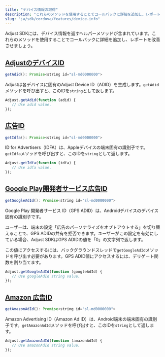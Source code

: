 ```yaml
---
title: "デバイス情報の取得"
description: "これらのメソッドを使用することでコールバックに詳細を追加し、レポートを改善させましょう。"
slug: "ja/sdk/cordova/features/device-info"
---
```


Adjust SDKには、デバイス情報を返すヘルパーメソッドが含まれています。これらのメソッドを使用することでコールバックに詳細を追加し、レポートを改善させましょう。

## [AdjustのデバイスID](adjust-device-identifier)

<CodeBlock title="メソッドシグネチャー">

```js
getAdid(): Promise<string id="sl-md0000000">
```

</CodeBlock>

Adjustは各デバイスに固有のAdjust Device ID（ADID）を生成します。`getAdid`メソッドを呼び出すと、このIDを`string`として返します。

```js
Adjust.getAdid(function (adid) {
   // Use adid value.
});
```

## [広告ID](id-for-advertisers)

<CodeBlock title="メソッドシグネチャー">

```js
getIdfa(): Promise<string id="sl-md0000000">
```

</CodeBlock>

ID for Advertisers（IDFA）は、Appleデバイスの端末固有の識別子です。`getIdfa`メソッドを呼び出すと、このIDを`string`として返します。

```js
Adjust.getIdfa(function (idfa) {
   // Use idfa value.
});
```

## [Google Play開発者サービス広告ID](google-play-services-advertising-id)

<CodeBlock title="メソッドシグネチャー">

```js
getGoogleAdId(): Promise<string id="sl-md0000000">
```

</CodeBlock>

Google Play 開発者サービス ID（GPS ADID）は、Androidデバイスのデバイス固有の識別子です。

ユーザーは、端末の設定「広告のパーソナライズをオプトアウトする」を切り替えることで、GPS ADIDの共有を拒否できます。ユーザーがこの設定を有効にしている場合、Adjust SDKはGPS ADIDの値を「0」の文字列で返します。

この値にアクセスするには、バックグラウンドスレッドで`getGoogleAdId`メソッドを呼び出す必要があります。GPS ADID値にアクセスするには、デリゲート関数を割り当てます。

```js
Adjust.getGoogleAdId(function (googleAdId) {
   // Use googleAdId string value.
});
```

## [Amazon 広告ID](amazon-advertiser-id)

<CodeBlock title="メソッドシグネチャー">

```js
getAmazonAdId(): Promise<string id="sl-md0000000">
```

</CodeBlock>

Amazon Advertising ID（Amazon Ad ID）は、Android端末の端末固有の識別子です。`getAmazonAdId`メソッドを呼び出すと、このIDを`string`として返します。

```js
Adjust.getAmazonAdId(function (amazonAdId) {
   // Use amazonAdId string value.
});
```
